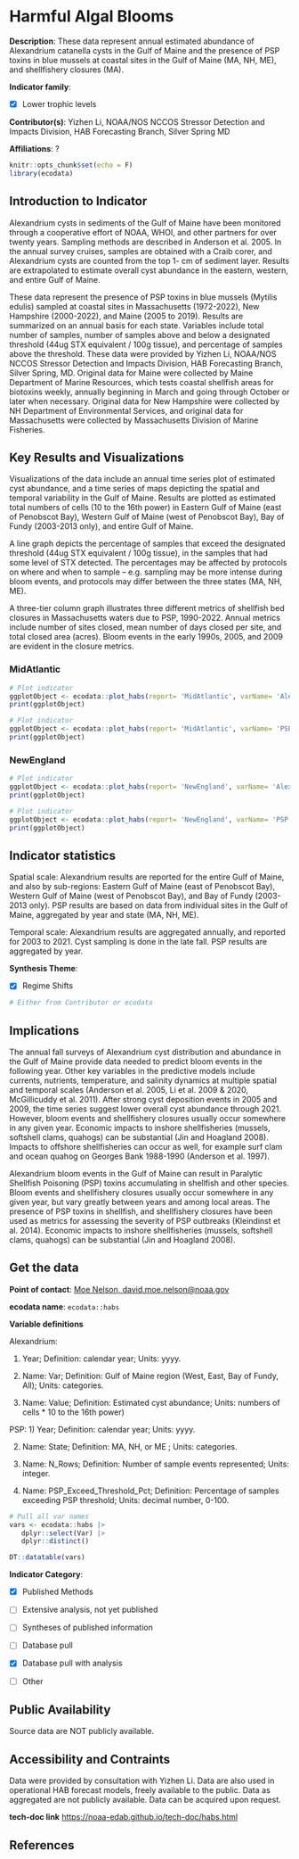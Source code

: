 # Harmful Algal Blooms

**Description**: These data represent annual estimated abundance of Alexandrium catanella cysts in the Gulf of Maine and the presence of PSP toxins in blue mussels at coastal sites in the Gulf of Maine (MA, NH, ME), and shellfishery closures (MA).

**Indicator family**: 

- [X] Lower trophic levels


**Contributor(s)**: Yizhen Li, NOAA/NOS NCCOS Stressor Detection and Impacts Division, HAB Forecasting Branch, Silver Spring MD

**Affiliations**: ?

```{r echo=FALSE}
knitr::opts_chunk$set(echo = F)
library(ecodata)
```
## Introduction to Indicator
Alexandrium cysts in sediments of the Gulf of Maine have been monitored through a cooperative effort of NOAA, WHOI, and other partners for over twenty years. Sampling methods are described in Anderson et al. 2005. In the annual survey cruises, samples are obtained with a Craib corer, and Alexandrium cysts are counted from the top 1- cm of sediment layer. Results are extrapolated to estimate overall cyst abundance in the eastern, western, and entire Gulf of Maine.

These data represent the presence of PSP toxins in blue mussels (Mytilis edulis) sampled at coastal sites in Massachusetts (1972-2022), New Hampshire (2000-2022), and Maine (2005 to 2019). Results are summarized on an annual basis for each state. Variables include total number of samples, number of samples above and below a designated threshold (44ug STX equivalent / 100g tissue), and percentage of samples above the threshold. These data were provided by Yizhen Li, NOAA/NOS NCCOS Stressor Detection and Impacts Division, HAB Forecasting Branch, Silver Spring, MD. Original data for Maine were collected by Maine Department of Marine Resources, which tests coastal shellfish areas for biotoxins weekly, annually beginning in March and going through October or later when necessary. Original data for New Hampshire were collected by NH Department of Environmental Services, and original data for Massachusetts were collected by Massachusetts Division of Marine Fisheries.

## Key Results and Visualizations
Visualizations of the data include an annual time series plot of estimated cyst abundance, and a time series of maps depicting the spatial and temporal variability in the Gulf of Maine.  Results are plotted as estimated total numbers of cells (10 to the 16th power) in Eastern Gulf of Maine (east of Penobscot Bay), Western Gulf of Maine (west of Penobscot Bay), Bay of Fundy (2003-2013 only), and entire Gulf of Maine.

A line graph depicts the percentage of samples that exceed the designated threshold (44ug STX equivalent / 100g tissue), in the samples that had some level of STX detected. The percentages may be affected by protocols on where and when to sample – e.g. sampling may be more intense during bloom events, and protocols may differ between the three states (MA, NH, ME).
A three-tier column graph illustrates three different metrics of shellfish bed closures in Massachusetts waters due to PSP, 1990-2022. Annual metrics include number of sites closed, mean number of days closed per site, and total closed area (acres). Bloom events in the early 1990s, 2005, and 2009 are evident in the closure metrics.

### MidAtlantic

```{r plot_habsMidAtlanticAlexandrium}
# Plot indicator
ggplotObject <- ecodata::plot_habs(report= 'MidAtlantic', varName= 'Alexandrium')
print(ggplotObject)
```

```{r plot_habsMidAtlanticPSP}
# Plot indicator
ggplotObject <- ecodata::plot_habs(report= 'MidAtlantic', varName= 'PSP')
print(ggplotObject)
```

### NewEngland

```{r plot_habsNewEnglandAlexandrium}
# Plot indicator
ggplotObject <- ecodata::plot_habs(report= 'NewEngland', varName= 'Alexandrium')
print(ggplotObject)
```

```{r plot_habsNewEnglandPSP}
# Plot indicator
ggplotObject <- ecodata::plot_habs(report= 'NewEngland', varName= 'PSP')
print(ggplotObject)
```


## Indicator statistics 
Spatial scale: Alexandrium results are reported for the entire Gulf of Maine, and also by sub-regions: Eastern Gulf of Maine (east of Penobscot Bay), Western Gulf of Maine (west of Penobscot Bay), and Bay of Fundy (2003-2013 only). PSP results are based on data from individual sites in the Gulf of Maine, aggregated by year and state (MA, NH, ME).

Temporal scale: Alexandrium results are aggregated annually, and reported for 2003 to 2021.  Cyst sampling is done in the late fall. PSP results are aggregated by year.

**Synthesis Theme**:

- [X] Regime Shifts


```{r autostats_habs}
# Either from Contributor or ecodata
```

## Implications
The annual fall surveys of Alexandrium cyst distribution and abundance in the Gulf of Maine provide data needed to predict bloom events in the following year. Other key variables in the predictive models include currents, nutrients, temperature, and salinity dynamics at multiple spatial and temporal scales (Anderson et al. 2005, Li et al. 2009 & 2020, McGillicuddy et al. 2011). After strong cyst deposition events in 2005 and 2009, the time series suggest lower overall cyst abundance through 2021. However, bloom events and shellfishery closures usually occur somewhere in any given year. Economic impacts to inshore shellfisheries (mussels, softshell clams, quahogs) can be substantial (Jin and Hoagland 2008). Impacts to offshore shellfisheries can occur as well, for example surf clam and ocean quahog on Georges Bank 1988-1990 (Anderson et al. 1997).

Alexandrium bloom events in the Gulf of Maine can result in Paralytic Shellfish Poisoning (PSP) toxins accumulating in shellfish and other species. Bloom events and shellfishery closures usually occur somewhere in any given year, but vary greatly between years and among local areas. The presence of PSP toxins in shellfish, and shellfishery closures have been used as metrics for assessing the severity of PSP outbreaks (Kleindinst et al. 2014). Economic impacts to inshore shellfisheries (mussels, softshell clams, quahogs) can be substantial (Jin and Hoagland 2008).

## Get the data

**Point of contact**: [Moe Nelson, david.moe.nelson@noaa.gov](mailto:Moe Nelson, david.moe.nelson@noaa.gov){.email}

**ecodata name**: `ecodata::habs`

**Variable definitions**

Alexandrium: 
1) Year; Definition: calendar year; Units: yyyy. 
2) Name: Var; Definition: Gulf of Maine region (West, East, Bay of Fundy, All); Units: categories. 
3) Name: Value; Definition: Estimated cyst abundance; Units: numbers of cells * 10 to the 16th power) 
 PSP: 1) Year; Definition: calendar year; Units: yyyy. 
2) Name: State; Definition: MA, NH, or ME ; Units: categories. 
3) Name: N_Rows; Definition: Number of sample events represented; Units: integer.  
4) Name: PSP_Exceed_Threshold_Pct; Definition: Percentage of samples exceeding PSP threshold; Units: decimal number, 0-100.

```{r vars_habs}
# Pull all var names
vars <- ecodata::habs |>
   dplyr::select(Var) |>
   dplyr::distinct()

DT::datatable(vars)
```
**Indicator Category**:

- [X] Published Methods
- [ ] Extensive analysis, not yet published
- [ ] Syntheses of published information
- [ ] Database pull
- [X] Database pull with analysis
- [ ] Other

## Public Availability

Source data are NOT publicly available.

## Accessibility and Contraints

Data were provided by consultation with Yizhen Li.  Data are also used in operational HAB forecast models, freely available to the public. Data as aggregated are not publicly available. Data can be acquired upon request.

**tech-doc link**
<https://noaa-edab.github.io/tech-doc/habs.html>

## References

